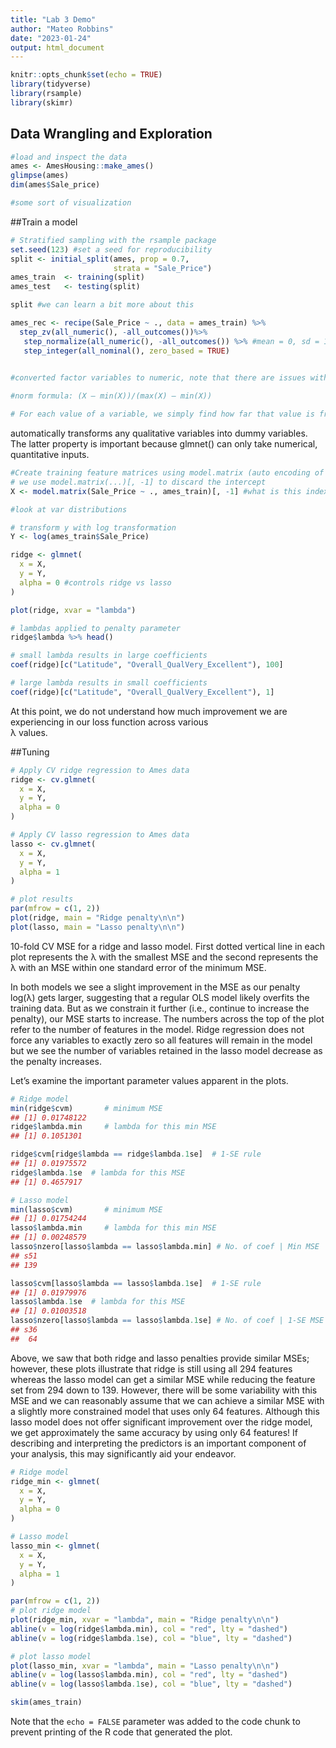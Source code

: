 ```yaml
---
title: "Lab 3 Demo"
author: "Mateo Robbins"
date: "2023-01-24"
output: html_document
---
```


```r
knitr::opts_chunk$set(echo = TRUE)
library(tidyverse)
library(rsample)
library(skimr)
```

## Data Wrangling and Exploration
```r
#load and inspect the data
ames <- AmesHousing::make_ames()
glimpse(ames)
dim(ames$Sale_price)


```
```r
#some sort of visualization
```

##Train a model
```r
# Stratified sampling with the rsample package
set.seed(123) #set a seed for reproducibility
split <- initial_split(ames, prop = 0.7, 
                       strata = "Sale_Price")
ames_train  <- training(split)
ames_test   <- testing(split)

split #we can learn a bit more about this
```
```r
ames_rec <- recipe(Sale_Price ~ ., data = ames_train) %>%
  step_zv(all_numeric(), -all_outcomes())%>%
   step_normalize(all_numeric(), -all_outcomes()) %>% #mean = 0, sd = 1
   step_integer(all_nominal(), zero_based = TRUE)  
  

#converted factor variables to numeric, note that there are issues with this around how the model interprets the variable. We'll addressed this later. Order matters in preprocessing.

#norm formula: (X – min(X))/(max(X) – min(X))

# For each value of a variable, we simply find how far that value is from the minimum value, then divide by the range. 
```

 automatically transforms any qualitative variables into dummy variables. The latter property is important because glmnet() can only take numerical, quantitative inputs.
```r
#Create training feature matrices using model.matrix (auto encoding of categorical variables)
# we use model.matrix(...)[, -1] to discard the intercept
X <- model.matrix(Sale_Price ~ ., ames_train)[, -1] #what is this index doing?

#look at var distributions

# transform y with log transformation
Y <- log(ames_train$Sale_Price)

```

```r
ridge <- glmnet(
  x = X,
  y = Y,
  alpha = 0 #controls ridge vs lasso
)

plot(ridge, xvar = "lambda")
```

```r
# lambdas applied to penalty parameter
ridge$lambda %>% head()

# small lambda results in large coefficients
coef(ridge)[c("Latitude", "Overall_QualVery_Excellent"), 100]

# large lambda results in small coefficients
coef(ridge)[c("Latitude", "Overall_QualVery_Excellent"), 1]  
```
At this point, we do not understand how much improvement we are experiencing in our loss function across various  
λ values.

##Tuning
```r
# Apply CV ridge regression to Ames data
ridge <- cv.glmnet(
  x = X,
  y = Y,
  alpha = 0
)

# Apply CV lasso regression to Ames data
lasso <- cv.glmnet(
  x = X,
  y = Y,
  alpha = 1
)

# plot results
par(mfrow = c(1, 2))
plot(ridge, main = "Ridge penalty\n\n")
plot(lasso, main = "Lasso penalty\n\n")
```

10-fold CV MSE for a ridge and lasso model. First dotted vertical line in each plot represents the λ with the smallest MSE and the second represents the λ with an MSE within one standard error of the minimum MSE.

In both models we see a slight improvement in the MSE as our penalty log(λ) gets larger, suggesting that a regular OLS model likely overfits the training data. But as we constrain it further (i.e., continue to increase the penalty), our MSE starts to increase. The numbers across the top of the plot refer to the number of features in the model. Ridge regression does not force any variables to exactly zero so all features will remain in the model but we see the number of variables retained in the lasso model decrease as the penalty increases.

Let's examine the important parameter values apparent in the plots.
```r
# Ridge model
min(ridge$cvm)       # minimum MSE
## [1] 0.01748122
ridge$lambda.min     # lambda for this min MSE
## [1] 0.1051301

ridge$cvm[ridge$lambda == ridge$lambda.1se]  # 1-SE rule
## [1] 0.01975572
ridge$lambda.1se  # lambda for this MSE
## [1] 0.4657917

# Lasso model
min(lasso$cvm)       # minimum MSE
## [1] 0.01754244
lasso$lambda.min     # lambda for this min MSE
## [1] 0.00248579
lasso$nzero[lasso$lambda == lasso$lambda.min] # No. of coef | Min MSE
## s51 
## 139

lasso$cvm[lasso$lambda == lasso$lambda.1se]  # 1-SE rule
## [1] 0.01979976
lasso$lambda.1se  # lambda for this MSE
## [1] 0.01003518
lasso$nzero[lasso$lambda == lasso$lambda.1se] # No. of coef | 1-SE MSE
## s36 
##  64
```
Above, we saw that both ridge and lasso penalties provide similar MSEs; however, these plots illustrate that ridge is still using all 294 features whereas the lasso model can get a similar MSE while reducing the feature set from 294 down to 139. However, there will be some variability with this MSE and we can reasonably assume that we can achieve a similar MSE with a slightly more constrained model that uses only 64 features. Although this lasso model does not offer significant improvement over the ridge model, we get approximately the same accuracy by using only 64 features! If describing and interpreting the predictors is an important component of your analysis, this may significantly aid your endeavor.


```r
# Ridge model
ridge_min <- glmnet(
  x = X,
  y = Y,
  alpha = 0
)

# Lasso model
lasso_min <- glmnet(
  x = X,
  y = Y,
  alpha = 1
)

par(mfrow = c(1, 2))
# plot ridge model
plot(ridge_min, xvar = "lambda", main = "Ridge penalty\n\n")
abline(v = log(ridge$lambda.min), col = "red", lty = "dashed")
abline(v = log(ridge$lambda.1se), col = "blue", lty = "dashed")

# plot lasso model
plot(lasso_min, xvar = "lambda", main = "Lasso penalty\n\n")
abline(v = log(lasso$lambda.min), col = "red", lty = "dashed")
abline(v = log(lasso$lambda.1se), col = "blue", lty = "dashed")
```


```r
skim(ames_train)
```

Note that the `echo = FALSE` parameter was added to the code chunk to prevent printing of the R code that generated the plot.
